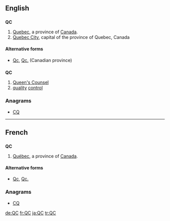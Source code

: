 ==English==

==={{abbreviation}}===
'''QC'''

# [[Quebec]], a province of [[Canada]].
# [[Quebec City]], capital of the province of Quebec, Canada

====Alternative forms====
* [[Qc]], [[Qc.]] (Canadian province)

==={{initialism}}===
'''QC'''

# [[Queen's Counsel]]
# [[quality]] [[control]]

===Anagrams===
* [[CQ#English|CQ]] 


----

==French==

==={{abbreviation|French}}===
'''QC'''

# [[Québec]], a province of [[Canada]].

====Alternative forms====
* [[Qc]], [[Qc.]]

===Anagrams===
* [[CQ#French|CQ]]

[[de:QC]]
[[fr:QC]]
[[ja:QC]]
[[tr:QC]]
